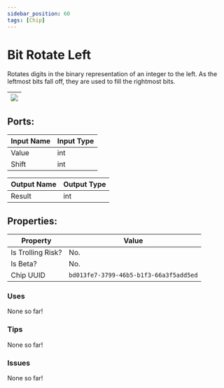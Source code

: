 ```yaml
---
sidebar_position: 60
tags: [Chip]
---
```


# Bit Rotate Left


Rotates digits in the binary representation of an integer to the left. As the leftmost bits fall off, they are used to fill the rightmost bits.

| ![](https://images-ext-2.discordapp.net/external/MPmIaQzlEPmgGWlgi-WxBBXt0Bjv_zWPkg1y1f_sy3s/https/www.recroomcircuits.com/image/circuit/absolute-value?width=206&height=108) |
|-----|

## Ports:

| Input Name | Input Type |
|-----------|-----------|
| Value | int |
| Shift | int |

| Output Name | Output Type |
|-----------|-----------|
| Result | int |

## Properties:

| Property  | Value |
|-------------------|-----------|
| Is Trolling Risk? | No. |
| Is Beta? | No. |
| Chip UUID | `bd013fe7-3799-46b5-b1f3-66a3f5add5ed` |

### Uses

None so far!

### Tips

None so far!

### Issues

None so far!